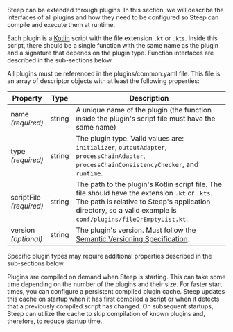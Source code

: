 Steep can be extended through plugins. In this section, we will describe the
interfaces of all plugins and how they need to be configured so Steep can
compile and execute them at runtime.

Each plugin is a [Kotlin](https://kotlinlang.org/) script with the file
extension `.kt` or `.kts`. Inside this script, there should be a single function
with the same name as the plugin and a signature that depends on the plugin type.
Function interfaces are described in the sub-sections below.

All plugins must be referenced in the <DocsLink href="#pluginscommonyaml">plugins/common.yaml</DocsLink> file. This file is an array of descriptor objects with at least the following
properties:

| Property                    | Type   | Description
| --------------------------- | ------ | -----------
| name<br/>*(required)*       | string | A unique name of the plugin (the function inside the plugin's script file must have the same name)
| type<br/>*(required)*       | string | The plugin type. Valid values are: `initializer`, `outputAdapter`, `processChainAdapter`, `processChainConsistencyChecker`, and `runtime`.
| scriptFile<br/>*(required)* | string | The path to the plugin's Kotlin script file. The file should have the extension `.kt` or `.kts`. The path is relative to Steep's application directory, so a valid example is `conf/plugins/fileOrEmptyList.kt`.
| version<br/>*(optional)*    | string | The plugin's version. Must follow the [Semantic Versioning Specification](https://semver.org/).

Specific plugin types may require additional properties described in the
sub-sections below.

Plugins are compiled on demand when Steep is starting. This can take some time
depending on the number of the plugins and their size. For faster start times,
you can configure a <DocsLink href="#cache-configuration">persistent compiled plugin cache</DocsLink>.
Steep updates this cache on startup when it has first compiled a script or when
it detects that a previously compiled script has changed. On subsequent startups,
Steep can utilize the cache to skip compilation of known plugins and, therefore,
to reduce startup time.
